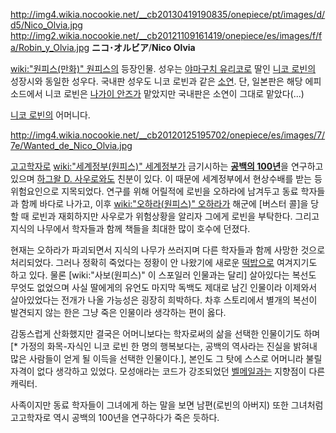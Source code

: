 http://img4.wikia.nocookie.net/__cb20130419190835/onepiece/pt/images/d/d5/Nico_Olvia.jpg
http://img2.wikia.nocookie.net/__cb20121109161419/onepiece/es/images/f/fa/Robin_y_Olvia.jpg
'''ニコ･オルビア'''/'''Nico Olvia'''

[[wiki:"원피스(만화)" 원피스]]의 등장인물. 성우는 [[야마구치 유리코]]로 딸인 [[니코 로빈]]의 성장시와 동일한 성우다. 국내판 성우도 니코 로빈과 같은 [[소연(성우)|소연]]. 단, 일본판은 해당 에피소드에서 니코 로빈은 [[나가이 안즈]]가 맡았지만 국내판은 소연이 그대로 맡았다(...)

[[니코 로빈]]의 어머니다.

http://img4.wikia.nocookie.net/__cb20120125195702/onepiece/es/images/7/7e/Wanted_de_Nico_Olvia.jpg

[[고고학자]]로 [[wiki:"세계정부(원피스)" 세계정부]]가 금기시하는 '''[[공백의 100년]]'''을 연구하고 있으며 [[하그왈 D. 사우로]]와도 친분이 있다. 이 때문에 세계정부에서 현상수배를 받는 등 위험요인으로 지목되었다. 연구를 위해 어릴적에 로빈을 오하라에 남겨두고 동료 학자들과 함께 바다로 나가고, 이후 [[wiki:"오하라(원피스)" 오하라]]가 해군에 [버스터 콜]을 당할 때 로빈과 재회하지만 사우로가 위험상황을 알리자 그에게 로빈을 부탁한다. 그리고 지식의 나무에서 학자들과 함께 책들을 최대한 많이 호수에 던졌다.

현재는 오하라가 파괴되면서 지식의 나무가 쓰러지며 다른 학자들과 함께 사망한 것으로 처리되었다. 그러나 정확히 죽었다는 정황이 안 나왔기에 새로운 [[떡밥]]으로 여겨지기도 하고 있다. 물론 [wiki:"사보(원피스)" 이 스포일러 인물과는 달리] 살아있다는 복선도 무엇도 없었으며 사실 딸에게의 유언도 마지막 독백도 제대로 남긴 인물이라 이제와서 살아있었다는 전개가 나올 가능성은 굉장히 희박하다. 차후 스토리에서 별개의 복선이 발견되지 않는 한은 그냥 죽은 인물이라 생각하는 편이 옳다.

감동스럽게 산화했지만 결국은 어머니보다는 학자로써의 삶을 선택한 인물이기도 하며[* 가정의 화목-자식인 니코 로빈 한 명의 행복보다는, 공백의 역사라는 진실을 밝혀내 많은 사람들이 얻게 될 이득을 선택한 인물이다.], 본인도 그 탓에 스스로 어머니라 불릴 자격이 없다 생각하고 있었다. 모성애라는 코드가 강조되었던 [[벨메일]]과는 지향점이 다른 캐릭터.

사족이지만 동료 학자들이 그녀에게 하는 말을 보면 남편(로빈의 아버지) 또한 그녀처럼 고고학자로 역시 공백의 100년을 연구하다가 죽은 듯하다.
